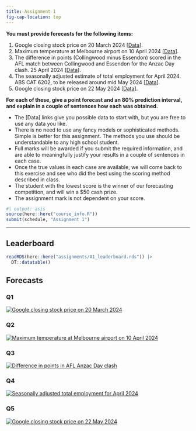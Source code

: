```yaml
---
title: Assignment 1
fig-cap-location: top
---
```


**You must provide forecasts for the following items:**

  1. Google closing stock price on 20 March 2024 [[Data](https://finance.yahoo.com/quote/GOOG/)].
  2. Maximum temperature at Melbourne airport on 10 April 2024 [[Data](http://www.bom.gov.au/climate/dwo/IDCJDW3049.latest.shtml)].
  3. The difference in points (Collingwood minus Essendon) scored in the AFL match between Collingwood and Essendon for the Anzac Day clash. 25 April 2024 [[Data](https://en.wikipedia.org/wiki/Anzac_Day_match)].
  4. The seasonally adjusted estimate of total employment for April 2024. ABS CAT 6202, to be released around mid May 2024 [[Data](https://www.abs.gov.au/statistics/labour/employment-and-unemployment/labour-force-australia/latest-release)].
  5. Google closing stock price on 22 May 2024 [[Data](https://finance.yahoo.com/quote/GOOG/)].

**For each of these, give a point forecast and an 80% prediction interval, and explain in a couple of sentences how each was obtained.**

* The [Data] links give you possible data to start with, but you are free to use any data you like.
* There is no need to use any fancy models or sophisticated methods. Simple is better for this assignment. The methods you use should be understandable to any high school student.
* Full marks will be awarded if you submit the required information, and are able to meaningfully justify your results in a couple of sentences in each case.
* Once the true values in each case are available, we will come back to this exercise and see who did the best using the scoring method described in class.
* The student with the lowest score is the winner of our forecasting competition, and will win a $50 cash prize.
* The assignment mark is not dependent on your score.

```r
#| output: asis
source(here::here("course_info.R"))
submit(schedule, "Assignment 1")
```

___

## Leaderboard

```r
readRDS(here::here("assignments/A1_leaderboard.rds")) |>
  DT::datatable()
```

## Forecasts

::: {layout-ncol=5}

### Q1
[![Google closing stock price on 20 March 2024](Q1.png)](Q1.png)

### Q2
[![Maximum temperature at Melbourne airport on 10 April 2024](Q2.png)](Q2.png)

### Q3
[![Difference in points in AFL Anzac Day clash](Q3.png)](Q3.png)

### Q4
[![Seasonally adjusted total employment for April 2024](Q4.png)](Q4.png)

### Q5
[![Google closing stock price on 22 May 2024](Q5.png)](Q5.png)

:::
